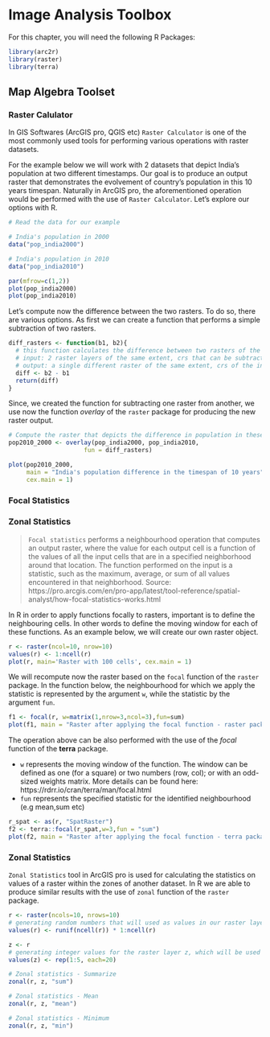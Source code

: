 # Image Analysis Toolbox

For this chapter, you will need the following R Packages:
```r
library(arc2r)
library(raster)
library(terra)
```

## Map Algebra Toolset



### Raster Calulator

In GIS Softwares (ArcGIS pro, QGIS etc) `Raster Calculator` is one of the most
commonly used tools for performing various operations with raster datasets.  

For the example below we will work with 2 datasets that depict India's population at two different timestamps. Our goal is to produce an output raster that demonstrates the evolvement of country's population in this 10 years timespan. Naturally in ArcGIS pro, the aforementioned operation would be performed with the use of `Raster Calculator`. Let's explore our options with R.  

<!--
/ todo: replcace this with arc2r/arc2r
/  assignees: KimboGilda
--> 

```r
# Read the data for our example

# India's population in 2000
data("pop_india2000")

# India's population in 2010
data("pop_india2010")

par(mfrow=c(1,2))
plot(pop_india2000)
plot(pop_india2010)
```

Let's compute now the difference between the two rasters. To do so, there are various 
options. As first we can create a function that performs a simple subtraction of two
rasters.


```r
diff_rasters <- function(b1, b2){
  # this function calculates the difference between two rasters of the same CRS and extent
  # input: 2 raster layers of the same extent, crs that can be subtracted
  # output: a single different raster of the same extent, crs of the input rasters
  diff <- b2 - b1
  return(diff)
}
```

Since, we created the function for subtracting one raster from another, we use now
the function _overlay_ of the `raster` package for producing the new raster output.  

```r
# Compute the raster that depicts the difference in population in these 10 years
pop2010_2000 <- overlay(pop_india2000, pop_india2010,
                     fun = diff_rasters)

plot(pop2010_2000,
     main = "India's population difference in the timespan of 10 years",
     cex.main = 1)
```


<!-- ## Math Toolset -->

<!-- ## Overlay Toolset -->

<!-- ### Weighted Sum -->

<!-- ## Statistical Toolset -->

<!-- ### Cell Statistics -->

### Focal Statistics

### Zonal Statistics

>`Focal statistics` performs a neighbourhood operation that computes an output raster, where the value for each output cell is a function of the values of all the input cells that are in a specified neighborhood around that location. The function performed on the input is a statistic, such as the maximum, average, or sum of all values encountered in that neighborhood.
Source: https://pro.arcgis.com/en/pro-app/latest/tool-reference/spatial-analyst/how-focal-statistics-works.html

In R in order to apply functions focally to rasters, important is to define the neighbouring cells.
In other words to define the moving window for each of these functions. As an example below,
we will create our own raster object.  

```r
r <- raster(ncol=10, nrow=10)
values(r) <- 1:ncell(r)
plot(r, main='Raster with 100 cells', cex.main = 1)
``` 

We will recompute now the raster based on the `focal` function of the  `raster` package. In the function
below, the neighbourhood for which we apply the statistic is represented by the argument `w`, while the 
statistic by the argument `fun`. 

```r
f1 <- focal(r, w=matrix(1,nrow=3,ncol=3),fun=sum)
plot(f1, main = "Raster after applying the focal function - raster package", cex.main = 1)
```

The operation above can be also performed with the use of the _focal_ function of the __terra__ package.  

  - `w` represents the moving window of the function. The window can be defined as one (for a square)
    or two numbers (row, col); or with an odd-sized weights matrix. More details can be found here: https://rdrr.io/cran/terra/man/focal.html
  - `fun` represents the specified statistic for the identified neighbourhood (e.g mean,sum etc)
  
```r

r_spat <- as(r, "SpatRaster")
f2 <- terra::focal(r_spat,w=3,fun = "sum")
plot(f2, main = "Raster after applying the focal function - terra package", cex.main = 1)
```

### Zonal Statistics

`Zonal Statistics` tool in ArcGIS pro is used for calculating the statistics
on values of a raster within the zones of another dataset. In R we are able to produce
similar results with the use of `zonal` function of the `raster` package. 

```r
r <- raster(ncols=10, nrows=10)
# generating random numbers that will used as values in our raster layer (r) - input values raster
values(r) <- runif(ncell(r)) * 1:ncell(r)

z <- r
# generating integer values for the raster layer z, which will be used as the zone raster
values(z) <- rep(1:5, each=20) 

# Zonal statistics - Summarize
zonal(r, z, "sum")

# Zonal statistics - Mean
zonal(r, z, "mean")

# Zonal statistics - Minimum
zonal(r, z, "min")
```



